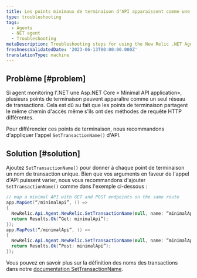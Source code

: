 ```yaml
---
title: Les points minimaux de terminaison d'API apparaissent comme une seule transaction
type: troubleshooting
tags:
  - Agents
  - NET agent
  - Troubleshooting
metaDescription: Troubleshooting steps for using the New Relic .NET Agent in a Minimal APIs app with duplicate route paths but different HTTP request methods.
freshnessValidatedDate: '2023-06-13T00:00:00.000Z'
translationType: machine
---
```


## Problème [#problem]

Si agent monitoring l&apos;.NET une Asp.NET Core « Minimal API application», plusieurs points de terminaison peuvent apparaître comme un seul réseau de transactions. Cela est dû au fait que les points de terminaison partagent le même chemin d&apos;accès même s&apos;ils ont des méthodes de requête HTTP différentes.

Pour différencier ces points de terminaison, nous recommandons d&apos;appliquer l&apos;appel `SetTransactionName()` d&apos;API.

## Solution [#solution]

Ajoutez `SetTransactionName()` pour donner à chaque point de terminaison un nom de transaction unique. Bien que vos arguments en faveur de l&apos;appel d&apos;API puissent varier, nous vous recommandons d&apos;ajouter `SetTransactionName()` comme dans l&apos;exemple ci-dessous :

```cs
// map a minimal API with GET and POST endpoints on the same route
app.MapGet(“/minimalApi”, () =>
{
  NewRelic.Api.Agent.NewRelic.SetTransactionName(null, name: “minimalApi/Get”);
  return Results.Ok(“Get: minimalApi”);
});
app.MapPost(“/minimalApi”, () =>
{
  NewRelic.Api.Agent.NewRelic.SetTransactionName(null, name: “minimalApi/Post”);
  return Results.Ok(“Post: minimalApi”);
});
```

Vous pouvez en savoir plus sur la définition des noms des transactions dans notre [documentation SetTransactionName](/docs/agents/net-agent/net-agent-api/settransactionname-net-agent-api).